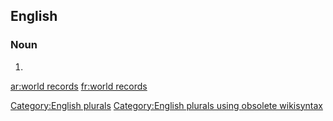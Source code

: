 
==English==

===Noun===
{{head|en}}

# {{plural of|world record}}

[[Category:English plurals]][[Category:English plurals using obsolete wikisyntax]]

[[ar:world records]]
[[fr:world records]]